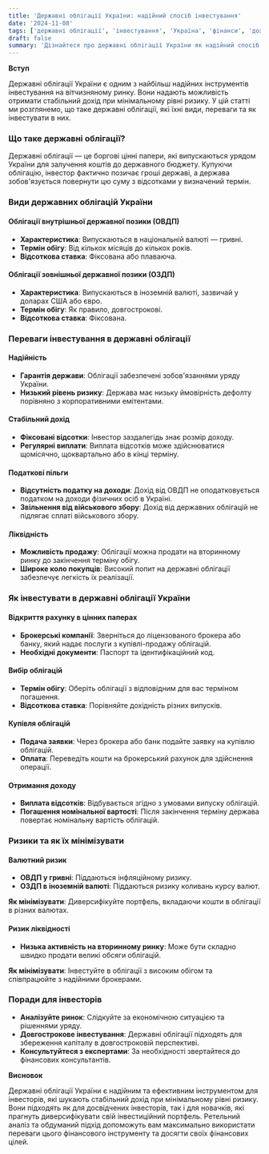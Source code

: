 ```yaml
---
title: 'Державні облігації України: надійний спосіб інвестування'
date: '2024-11-08'
tags: ['державні облігації', 'інвестування', 'Україна', 'фінанси', 'доходність']
draft: false
summary: 'Дізнайтеся про державні облігації України як надійний спосіб інвестування. Огляд видів облігацій, переваг та особливостей для українських інвесторів.'
---
```


**Вступ**

Державні облігації України є одним з найбільш надійних інструментів інвестування на вітчизняному ринку. Вони надають можливість отримати стабільний дохід при мінімальному рівні ризику. У цій статті ми розглянемо, що таке державні облігації, які їхні види, переваги та як інвестувати в них.

### Що таке державні облігації?

Державні облігації — це боргові цінні папери, які випускаються урядом України для залучення коштів до державного бюджету. Купуючи облігацію, інвестор фактично позичає гроші державі, а держава зобов'язується повернути цю суму з відсотками у визначений термін.

### Види державних облігацій України

#### Облігації внутрішньої державної позики (ОВДП)

- **Характеристика**: Випускаються в національній валюті — гривні.
- **Термін обігу**: Від кількох місяців до кількох років.
- **Відсоткова ставка**: Фіксована або плаваюча.

#### Облігації зовнішньої державної позики (ОЗДП)

- **Характеристика**: Випускаються в іноземній валюті, зазвичай у доларах США або євро.
- **Термін обігу**: Як правило, довгострокові.
- **Відсоткова ставка**: Фіксована.

### Переваги інвестування в державні облігації

#### Надійність

- **Гарантія держави**: Облігації забезпечені зобов'язаннями уряду України.
- **Низький рівень ризику**: Держава має низьку ймовірність дефолту порівняно з корпоративними емітентами.

#### Стабільний дохід

- **Фіксовані відсотки**: Інвестор заздалегідь знає розмір доходу.
- **Регулярні виплати**: Виплата відсотків може здійснюватися щомісячно, щоквартально або в кінці терміну.

#### Податкові пільги

- **Відсутність податку на доходи**: Дохід від ОВДП не оподатковується податком на доходи фізичних осіб в Україні.
- **Звільнення від військового збору**: Дохід від державних облігацій не підлягає сплаті військового збору.

#### Ліквідність

- **Можливість продажу**: Облігації можна продати на вторинному ринку до закінчення терміну обігу.
- **Широке коло покупців**: Високий попит на державні облігації забезпечує легкість їх реалізації.

### Як інвестувати в державні облігації України

#### Відкриття рахунку в цінних паперах

- **Брокерські компанії**: Зверніться до ліцензованого брокера або банку, який надає послуги з купівлі-продажу облігацій.
- **Необхідні документи**: Паспорт та ідентифікаційний код.

#### Вибір облігацій

- **Термін обігу**: Оберіть облігації з відповідним для вас терміном погашення.
- **Відсоткова ставка**: Порівняйте дохідність різних випусків.

#### Купівля облігацій

- **Подача заявки**: Через брокера або банк подайте заявку на купівлю облігацій.
- **Оплата**: Переведіть кошти на брокерський рахунок для здійснення операції.

#### Отримання доходу

- **Виплата відсотків**: Відбувається згідно з умовами випуску облігацій.
- **Погашення номінальної вартості**: Після закінчення терміну держава повертає номінальну вартість облігацій.

### Ризики та як їх мінімізувати

#### Валютний ризик

- **ОВДП у гривні**: Піддаються інфляційному ризику.
- **ОЗДП в іноземній валюті**: Піддаються ризику коливань курсу валют.

**Як мінімізувати**: Диверсифікуйте портфель, вкладаючи кошти в облігації в різних валютах.

#### Ризик ліквідності

- **Низька активність на вторинному ринку**: Може бути складно швидко продати великі обсяги облігацій.

**Як мінімізувати**: Інвестуйте в облігації з високим обігом та співпрацюйте з надійними брокерами.

### Поради для інвесторів

- **Аналізуйте ринок**: Слідкуйте за економічною ситуацією та рішеннями уряду.
- **Довгострокове інвестування**: Державні облігації підходять для збереження капіталу в довгостроковій перспективі.
- **Консультуйтеся з експертами**: За необхідності звертайтеся до фінансових консультантів.

**Висновок**

Державні облігації України є надійним та ефективним інструментом для інвесторів, які шукають стабільний дохід при мінімальному рівні ризику. Вони підходять як для досвідчених інвесторів, так і для новачків, які прагнуть диверсифікувати свій інвестиційний портфель. Ретельний аналіз та обдуманий підхід допоможуть вам максимально використати переваги цього фінансового інструменту та досягти своїх фінансових цілей.
